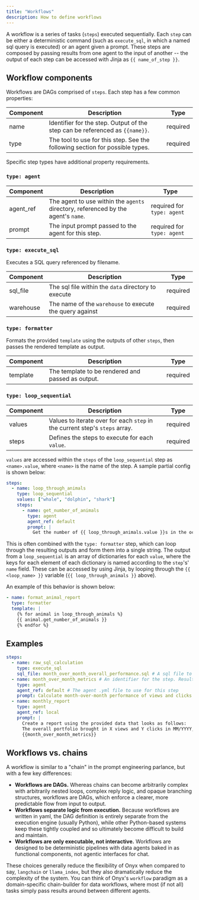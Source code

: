 ```yaml
---
title: "Workflows"
description: How to define workflows
---
```


A workflow is a series of tasks (`steps`) executed sequentially. Each `step`
can be either a deterministic command (such as `execute_sql`, in which a named
sql query is executed) or an agent given a prompt. These steps are composed by
passing results from one agent to the input of another -- the output of each
step can be accessed with Jinja as `{{ name_of_step }}`.

## Workflow components

Workflows are DAGs comprised of `steps`. Each step has a few common properties:

| Component | Description                                                                  | Type     |
| --------- | ---------------------------------------------------------------------------- | -------- |
| name      | Identifier for the step. Output of the step can be referenced as `{{name}}`. | required |
| type      | The tool to use for this step. See the following section for possible types. | required |

Specific step types have additional property requirements.

### `type: agent`

| Component | Description                                                                       | Type                       |
| --------- | --------------------------------------------------------------------------------- | -------------------------- |
| agent_ref | The agent to use within the `agents` directory, referenced by the agent's `name`. | required for `type: agent` |
| prompt    | The input prompt passed to the agent for this step.                               | required for `type: agent` |

### `type: execute_sql`

Executes a SQL query referenced by filename.

| Component | Description                                              | Type     |
| --------- | -------------------------------------------------------- | -------- |
| sql_file  | The sql file within the `data` directory to execute      | required |
| warehouse | The name of the `warehouse` to execute the query against | required |

### `type: formatter`

Formats the provided `template` using the outputs of other `steps`, then passes
the rendered template as output.

| Component | Description                                       | Type     |
| --------- | ------------------------------------------------- | -------- |
| template  | The template to be rendered and passed as output. | required |

### `type: loop_sequential`

| Component | Description                                                                 | Type     |
| --------- | --------------------------------------------------------------------------- | -------- |
| values    | Values to iterate over for each `step` in the current step's `steps` array. | required |
| steps     | Defines the steps to execute for each `value`.                              | required |

`values` are accessed within the `steps` of the `loop_sequential` step as
`<name>.value`, where `<name>` is the name of the step. A sample partial config
is shown below:

```yaml
steps:
  - name: loop_through_animals
    type: loop_sequential
    values: ["whale", "dolphin", "shark"]
    steps:
      - name: get_number_of_animals
        type: agent
        agent_ref: default
        prompt: |
          Get the number of {{ loop_through_animals.value }}s in the ocean.
```

This is often combined with the `type: formatter` step, which can loop through
the resulting outputs and form them into a single string. The output from a
`loop_sequential` is an array of dictionaries for each `value`, where the keys
for each element of each dictionary is named according to the `step`'s' `name`
field. These can be accessed by using Jinja, by looping through the `{{
<loop_name> }}` variable (`{{ loop_through_animals }}` above).

An example of this behavior is shown below:

```yaml
- name: format_animal_report
  type: formatter
  template: |
    {% for animal in loop_through_animals %}
    {{ animal.get_number_of_animals }}
    {% endfor %}
```

## Examples

```yaml workflows/monthly_report.yml
steps:
  - name: raw_sql_calculation
    type: execute_sql
    sql_file: month_over_month_overall_performance.sql # A sql file to execute deterministically
  - name: month_over_month_metrics # An identifier for the step. Results can be referenced by jinja-wrapping this name
    type: agent
    agent_ref: default # The agent .yml file to use for this step
    prompt: Calculate month-over-month performance of views and clicks for the entire ad portfolio. # The prompt given to the agent
  - name: monthly_report
    type: agent
    agent_ref: local
    prompt: |
      Create a report using the provided data that looks as follows:
      The overall portfolio brought in X views and Y clicks in MM/YYYY, up A% and B%, respectively.
      {{month_over_month_metrics}}
```

## Workflows vs. chains

A workflow is similar to a "chain" in the prompt engineering parlance, but with
a few key differences:

- **Workflows are DAGs.** Whereas chains can become arbitrarily complex with
  arbitrarily nested loops, complex reply logic, and opaque branching structures,
  workflows are DAGs, which enforce a clearer, more predictable flow from input
  to output.
- **Workflows separate logic from execution.** Because workflows are written in
  yaml, the DAG definition is entirely separate from the execution engine
  (usually Python), while other Python-based systems keep these tightly coupled
  and so ultimately become difficult to build and maintain.
- **Workflows are only executable, not interactive.** Workflows are designed to
  be deterministic pipelines with data agents baked in as functional components,
  not agentic interfaces for chat.

These choices generally reduce the flexibility of Onyx when compared to say,
`langchain` or `llama_index`, but they also dramatically reduce the complexity
of the system. You can think of Onyx's `workflow` paradigm as a domain-specific
chain-builder for data workflows, where most (if not all) tasks simply pass
results around between different agents.
